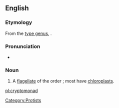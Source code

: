 ==English==
{{wikispecies|Cryptomonadidae}}
===Etymology===

From the [[type genus]], {{taxlink|Cryptomonas|genus}}.

===Pronunciation===

*{{IPA|/kɹɪptoʊˈmoʊnæd/}}

===Noun===
{{en-noun}}
{{wikipedia}}

# {{cx|biology}} A [[flagellate]] of the order {{taxlink|Cryptomonadales|order}}; most have [[chloroplast]]s.

[[Category:Protists]]

[[pl:cryptomonad]]